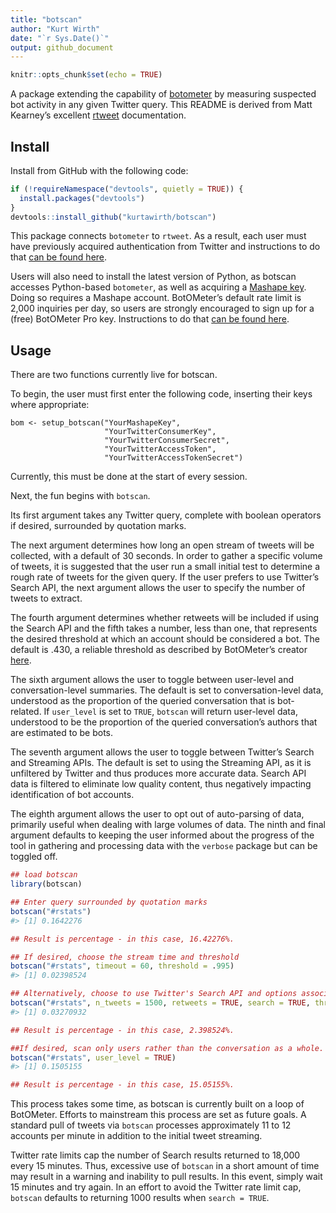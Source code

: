 ```yaml
---
title: "botscan"
author: "Kurt Wirth"
date: "`r Sys.Date()`"
output: github_document
---
```


```r
knitr::opts_chunk$set(echo = TRUE)
```
A package extending the capability of [botometer](https://github.com/IUNetSci/botometer-python) 
by measuring suspected bot activity in any given Twitter query. This README is 
derived from Matt Kearney's excellent [rtweet]((https://github.com/mkearney/rtweet)) 
documentation.

## Install

Install from GitHub with the following code:

```r
if (!requireNamespace("devtools", quietly = TRUE)) {
  install.packages("devtools")
}
devtools::install_github("kurtawirth/botscan")
```

This package connects <code>botometer</code> to <code>rtweet</code>. As a 
result, each user must have previously acquired authentication from Twitter and 
instructions to do that [can be found here](http://rtweet.info/articles/auth.html).

Users will also need to install the latest version of Python, as botscan 
accesses Python-based <code>botometer</code>, as well as acquiring a [Mashape 
key](https://market.mashape.com/OSoMe/botometer). Doing so requires a Mashape
account. BotOMeter's default rate limit is 2,000 inquiries per day, so users
are strongly encouraged to sign up for a (free) BotOMeter Pro key. Instructions 
to do that [can be found here](https://market.mashape.com/OSoMe/botometer-pro/pricing).

## Usage

There are two functions currently live for botscan. 

To begin, the user must first enter the following code, inserting their keys 
where appropriate:

```setup
bom <- setup_botscan("YourMashapeKey", 
                     "YourTwitterConsumerKey", 
                     "YourTwitterConsumerSecret", 
                     "YourTwitterAccessToken", 
                     "YourTwitterAccessTokenSecret")
```

Currently, this must be done at the start of every session.

Next, the fun begins with <code>botscan</code>.

Its first argument takes any Twitter query, complete with boolean operators if
desired, surrounded by quotation marks.

The next argument determines how long an open stream of tweets will be
collected, with a default of 30 seconds. In order to gather a specific volume
of tweets, it is suggested that the user run a small initial test to determine
a rough rate of tweets for the given query. If the user prefers to use Twitter's
Search API, the next argument allows the user to specify the number of tweets
to extract.

The fourth argument determines whether retweets will be included if using the
Search API and the fifth takes a number, less than one, that represents the 
desired threshold at which an account should be considered a bot. The default 
is .430, a reliable threshold as described by BotOMeter's creator [here](http://www.pewresearch.org/fact-tank/2018/04/19/qa-how-pew-research-center-identified-bots-on-twitter/). 

The sixth argument allows the user to toggle between user-level and
conversation-level summaries.  The default is set to conversation-level
data, understood as the proportion of the queried conversation that is 
bot-related.  If <code>user_level</code> is set to <code>TRUE</code>, 
<code>botscan</code> will return user-level data, understood to be the 
proportion of the queried conversation's authors that are estimated to be bots.

The seventh argument allows the user to toggle between Twitter's Search and 
Streaming APIs. The default is set to using the Streaming API, as it is 
unfiltered by Twitter and thus produces more accurate data. Search API data is 
filtered to eliminate low quality content, thus negatively impacting 
identification of bot accounts.

The eighth argument allows the user to opt out of auto-parsing of data, 
primarily useful when dealing with large volumes of data. The ninth and final 
argument defaults to keeping the user informed about the progress of the tool 
in gathering and processing data with the <code>verbose</code> package but 
can be toggled off.

```r
## load botscan
library(botscan)

## Enter query surrounded by quotation marks
botscan("#rstats")
#> [1] 0.1642276

## Result is percentage - in this case, 16.42276%.

## If desired, choose the stream time and threshold
botscan("#rstats", timeout = 60, threshold = .995)
#> [1] 0.02398524

## Alternatively, choose to use Twitter's Search API and options associated with it.
botscan("#rstats", n_tweets = 1500, retweets = TRUE, search = TRUE, threshold = .995)
#> [1] 0.03270932

## Result is percentage - in this case, 2.398524%.

##If desired, scan only users rather than the conversation as a whole.
botscan("#rstats", user_level = TRUE)
#> [1] 0.1505155

## Result is percentage - in this case, 15.05155%.
```

This process takes some time, as botscan is currently built on a loop of 
BotOMeter. Efforts to mainstream this process are set as future goals. A 
standard pull of tweets via <code>botscan</code> processes approximately 11 to 
12 accounts per minute in addition to the initial tweet streaming.

Twitter rate limits cap the number of Search results returned to 18,000 every 
15 minutes. Thus, excessive use of <code>botscan</code> in a short amount of 
time may result in a warning and inability to pull results.  In this event, 
simply wait 15 minutes and try again.  In an effort to avoid the Twitter rate 
limit cap, <code>botscan</code> defaults to returning 1000 results when 
<code>search = TRUE</code>.
